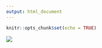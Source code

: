 ```yaml
---
output: html_document
---
```

```r
knitr::opts_chunk$set(echo = TRUE)

```

![](Mapplotp.gif)

